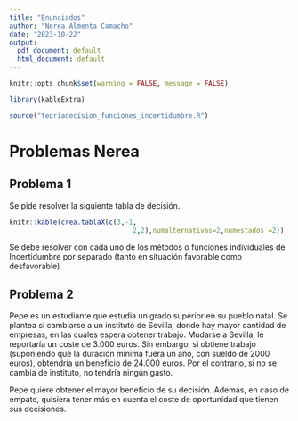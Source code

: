 ```yaml
---
title: "Enunciados"
author: "Nerea Almenta Camacho"
date: "2023-10-22"
output:
  pdf_document: default
  html_document: default
---
```

```r
knitr::opts_chunk$set(warning = FALSE, message = FALSE) 
```


```r
library(kableExtra)
```

```r
source("teoriadecision_funciones_incertidumbre.R")
```



# Problemas Nerea

## Problema 1

Se pide resolver la siguiente tabla de decisión.
```r
knitr::kable(crea.tablaX(c(3,-1,
                               2,2),numalternativas=2,numestados =2))

```
Se debe resolver con cada uno de los métodos o funciones individuales de Incertidumbre por separado (tanto en situación favorable como desfavorable)

## Problema 2

Pepe es un estudiante que estudia un grado superior en su pueblo natal. Se
plantea si cambiarse a un instituto de Sevilla, donde hay mayor cantidad
de empresas, en las cuales espera obtener trabajo. Mudarse a Sevilla, le
reportaría un coste de 3.000 euros. Sin embargo, si obtiene trabajo
(suponiendo que la duración mínima fuera un año, con sueldo de 2000
euros), obtendría un beneficio de 24.000 euros.
Por el contrario, si no se cambia de instituto, no tendría ningún gasto.

Pepe quiere obtener el mayor beneficio de su decisión. Además, en caso de
empate, quisiera tener más en cuenta el coste de oportunidad que tienen
sus decisiones.

